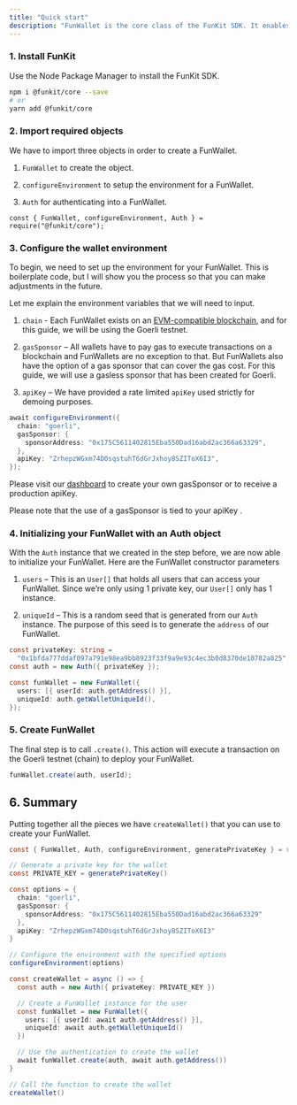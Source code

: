 ```yaml
---
title: "Quick start"
description: "FunWallet is the core class of the FunKit SDK. It enables you to execute any transaction on an EVM chain and provides a straightforward method for implementing robust authentication schemes. In this quick start, I will show you how to create a FunWallet object using a private key. Along the way, I will explain the essential steps for configuring a FunWallet environment and describe the design decisions creating a FunWallet."
---
```


### 1\. Install FunKit

Use the Node Package Manager to install the FunKit SDK.

```bash
npm i @funkit/core --save
# or
yarn add @funkit/core
```

### 2\. Import required objects

We have to import three objects in order to create a FunWallet.

1. `FunWallet` to create the object.

2. `configureEnvironment` to setup the environment for a FunWallet.

3. `Auth` for authenticating into a FunWallet.

```
const { FunWallet, configureEnvironment, Auth } = require("@funkit/core");
```

### 3\. Configure the wallet environment

To begin, we need to set up the environment for your FunWallet. This is boilerplate code, but I will show you the process so that you can make adjustments in the future.

Let me explain the environment variables that we will need to input.

1. `chain` \- Each FunWallet exists on an [EVM-compatible blockchain](https://ethereum.org/en/developers/docs/evm/), and for this guide, we will be using the Goerli testnet.

2. `gasSponsor` – All wallets have to pay gas to execute transactions on a blockchain and FunWallets are no exception to that. But FunWallets also have the option of a gas sponsor that can cover the gas cost. For this guide, we will use a gasless sponsor that has been created for Goerli.

3. `apiKey` – We have provided a rate limited `apiKey` used strictly for demoing purposes.

```cs
await configureEnvironment({
  chain: "goerli",
  gasSponsor: {
    sponsorAddress: "0x175C5611402815Eba550Dad16abd2ac366a63329",
  },
  apiKey: "ZrhepzWGxm74D0sqstuhT6dGrJxhoy8SZIToX6I3",
});
```

Please visit our [dashboard](http://app.fun.xyz/) to create your own gasSponsor or to receive a production apiKey.

Please note that the use of a gasSponsor is tied to your apiKey .

### 4\. Initializing your FunWallet with an Auth object

With the `Auth` instance that we created in the step before, we are now able to initialize your FunWallet. Here are the FunWallet constructor parameters

1. `users` – This is an `User[]` that holds all users that can access your FunWallet. Since we’re only using 1 private key, our `User[]` only has 1 instance.

2. `uniqueId` – This is a random seed that is generated from our `Auth` instance. The purpose of this seed is to generate the `address` of our FunWallet.

```cs
const privateKey: string =
  "0x1bfda777ddaf097a791e98ea9bb8923f33f9a9e93c4ec3b0d8370de10782a825";
const auth = new Auth({ privateKey });

const funWallet = new FunWallet({
  users: [{ userId: auth.getAddress() }],
  uniqueId: auth.getWalletUniqueId(),
});
```

### 5\. Create FunWallet

The final step is to call `.create()`. This action will execute a transaction on the Goerli testnet (chain) to deploy your FunWallet.

```cs
funWallet.create(auth, userId);
```

## 6\. Summary

Putting together all the pieces we have `createWallet()` that you can use to create your FunWallet.

```cs
const { FunWallet, Auth, configureEnvironment, generatePrivateKey } = require('@funkit/core')

// Generate a private key for the wallet
const PRIVATE_KEY = generatePrivateKey()

const options = {
  chain: "goerli",
  gasSponsor: {
    sponsorAddress: "0x175C5611402815Eba550Dad16abd2ac366a63329"
  },
  apiKey: "ZrhepzWGxm74D0sqstuhT6dGrJxhoy8SZIToX6I3"
}

// Configure the environment with the specified options
configureEnvironment(options)

const createWallet = async () => {
  const auth = new Auth({ privateKey: PRIVATE_KEY })

  // Create a FunWallet instance for the user
  const funWallet = new FunWallet({
    users: [{ userId: await auth.getAddress() }],
    uniqueId: await auth.getWalletUniqueId()
  })

  // Use the authentication to create the wallet
  await funWallet.create(auth, await auth.getAddress())
}

// Call the function to create the wallet
createWallet()
```